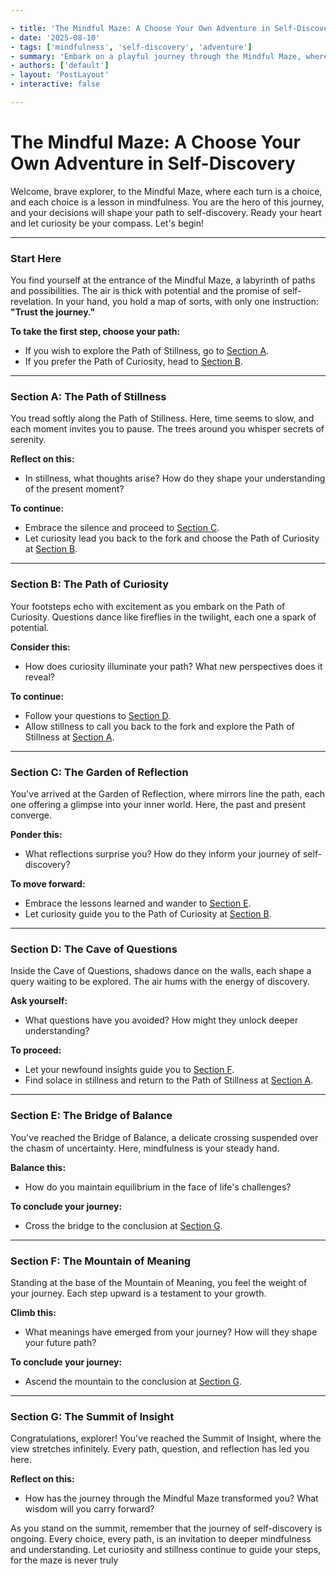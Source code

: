 ```yaml
---

- title: 'The Mindful Maze: A Choose Your Own Adventure in Self-Discovery'
- date: '2025-08-10'
- tags: ['mindfulness', 'self-discovery', 'adventure']
- summary: 'Embark on a playful journey through the Mindful Maze, where each choice leads to unexpected insights into personal growth and mindfulness.'
- authors: ['default']
- layout: 'PostLayout'
- interactive: false

---
```


# The Mindful Maze: A Choose Your Own Adventure in Self-Discovery

Welcome, brave explorer, to the Mindful Maze, where each turn is a choice, and each choice is a lesson in mindfulness. You are the hero of this journey, and your decisions will shape your path to self-discovery. Ready your heart and let curiosity be your compass. Let's begin!

---

### Start Here

You find yourself at the entrance of the Mindful Maze, a labyrinth of paths and possibilities. The air is thick with potential and the promise of self-revelation. In your hand, you hold a map of sorts, with only one instruction: **"Trust the journey."**

**To take the first step, choose your path:**

- If you wish to explore the Path of Stillness, go to [Section A](#section-a).
- If you prefer the Path of Curiosity, head to [Section B](#section-b).

---

### Section A: The Path of Stillness

You tread softly along the Path of Stillness. Here, time seems to slow, and each moment invites you to pause. The trees around you whisper secrets of serenity.

**Reflect on this:**

- In stillness, what thoughts arise? How do they shape your understanding of the present moment?

**To continue:**

- Embrace the silence and proceed to [Section C](#section-c).
- Let curiosity lead you back to the fork and choose the Path of Curiosity at [Section B](#section-b).

---

### Section B: The Path of Curiosity

Your footsteps echo with excitement as you embark on the Path of Curiosity. Questions dance like fireflies in the twilight, each one a spark of potential.

**Consider this:**

- How does curiosity illuminate your path? What new perspectives does it reveal?

**To continue:**

- Follow your questions to [Section D](#section-d).
- Allow stillness to call you back to the fork and explore the Path of Stillness at [Section A](#section-a).

---

### Section C: The Garden of Reflection

You've arrived at the Garden of Reflection, where mirrors line the path, each one offering a glimpse into your inner world. Here, the past and present converge.

**Ponder this:**

- What reflections surprise you? How do they inform your journey of self-discovery?

**To move forward:**

- Embrace the lessons learned and wander to [Section E](#section-e).
- Let curiosity guide you to the Path of Curiosity at [Section B](#section-b).

---

### Section D: The Cave of Questions

Inside the Cave of Questions, shadows dance on the walls, each shape a query waiting to be explored. The air hums with the energy of discovery.

**Ask yourself:**

- What questions have you avoided? How might they unlock deeper understanding?

**To proceed:**

- Let your newfound insights guide you to [Section F](#section-f).
- Find solace in stillness and return to the Path of Stillness at [Section A](#section-a).

---

### Section E: The Bridge of Balance

You've reached the Bridge of Balance, a delicate crossing suspended over the chasm of uncertainty. Here, mindfulness is your steady hand.

**Balance this:**

- How do you maintain equilibrium in the face of life's challenges?

**To conclude your journey:**

- Cross the bridge to the conclusion at [Section G](#section-g).

---

### Section F: The Mountain of Meaning

Standing at the base of the Mountain of Meaning, you feel the weight of your journey. Each step upward is a testament to your growth.

**Climb this:**

- What meanings have emerged from your journey? How will they shape your future path?

**To conclude your journey:**

- Ascend the mountain to the conclusion at [Section G](#section-g).

---

### Section G: The Summit of Insight

Congratulations, explorer! You've reached the Summit of Insight, where the view stretches infinitely. Every path, question, and reflection has led you here.

**Reflect on this:**

- How has the journey through the Mindful Maze transformed you? What wisdom will you carry forward?

As you stand on the summit, remember that the journey of self-discovery is ongoing. Every choice, every path, is an invitation to deeper mindfulness and understanding. Let curiosity and stillness continue to guide your steps, for the maze is never truly